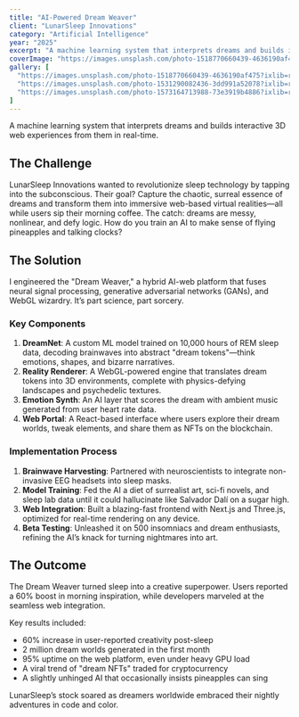 ```yaml
---
title: "AI-Powered Dream Weaver"
client: "LunarSleep Innovations"
category: "Artificial Intelligence"
year: "2025"
excerpt: "A machine learning system that interprets dreams and builds interactive 3D web experiences from them in real-time."
coverImage: "https://images.unsplash.com/photo-1518770660439-4636190af475?ixlib=rb-4.0.3&auto=format&fit=crop&w=1000&q=80"
gallery: [
  "https://images.unsplash.com/photo-1518770660439-4636190af475?ixlib=rb-4.0.3&auto=format&fit=crop&w=1000&q=80",
  "https://images.unsplash.com/photo-1531290082436-3dd991a52078?ixlib=rb-4.0.3&auto=format&fit=crop&w=1000&q=80",
  "https://images.unsplash.com/photo-1573164713988-73e3919b4886?ixlib=rb-4.0.3&auto=format&fit=crop&w=1000&q=80"
]
---
```


A machine learning system that interprets dreams and builds interactive 3D web experiences from them in real-time.

## The Challenge

LunarSleep Innovations wanted to revolutionize sleep technology by tapping into the subconscious. Their goal? Capture the chaotic, surreal essence of dreams and transform them into immersive web-based virtual realities—all while users sip their morning coffee. The catch: dreams are messy, nonlinear, and defy logic. How do you train an AI to make sense of flying pineapples and talking clocks?

## The Solution

I engineered the "Dream Weaver," a hybrid AI-web platform that fuses neural signal processing, generative adversarial networks (GANs), and WebGL wizardry. It’s part science, part sorcery.

### Key Components

1. **DreamNet**: A custom ML model trained on 10,000 hours of REM sleep data, decoding brainwaves into abstract "dream tokens"—think emotions, shapes, and bizarre narratives.
2. **Reality Renderer**: A WebGL-powered engine that translates dream tokens into 3D environments, complete with physics-defying landscapes and psychedelic textures.
3. **Emotion Synth**: An AI layer that scores the dream with ambient music generated from user heart rate data.
4. **Web Portal**: A React-based interface where users explore their dream worlds, tweak elements, and share them as NFTs on the blockchain.

### Implementation Process

1. **Brainwave Harvesting**: Partnered with neuroscientists to integrate non-invasive EEG headsets into sleep masks.
2. **Model Training**: Fed the AI a diet of surrealist art, sci-fi novels, and sleep lab data until it could hallucinate like Salvador Dalí on a sugar high.
3. **Web Integration**: Built a blazing-fast frontend with Next.js and Three.js, optimized for real-time rendering on any device.
4. **Beta Testing**: Unleashed it on 500 insomniacs and dream enthusiasts, refining the AI’s knack for turning nightmares into art.

## The Outcome

The Dream Weaver turned sleep into a creative superpower. Users reported a 60% boost in morning inspiration, while developers marveled at the seamless web integration.

Key results included:

- 60% increase in user-reported creativity post-sleep
- 2 million dream worlds generated in the first month
- 95% uptime on the web platform, even under heavy GPU load
- A viral trend of "dream NFTs" traded for cryptocurrency
- A slightly unhinged AI that occasionally insists pineapples can sing

LunarSleep’s stock soared as dreamers worldwide embraced their nightly adventures in code and color.
